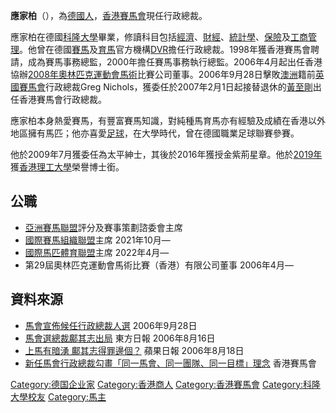 '''應家柏'''{{GBSHK}}{{JP}}（{{lang-de|Winfried Engelbrecht-Bresges}}），為[[德國人|德國人]]，[[香港賽馬會|香港賽馬會]]現任行政總裁。

應家柏在德國[[科隆大學|科隆大學]]畢業，修讀科目包括[[經濟|經濟]]、[[財經|財經]]、[[統計學|統計學]]、[[保險|保險]]及[[工商管理|工商管理]]。他曾在德國[[賽馬|賽馬]]及[[育馬|育馬]]官方機構[[DVR|DVR]]擔任行政總裁。1998年獲香港賽馬會聘請，成為賽馬事務總監，2000年擔任賽馬事務執行總監。2006年4月起出任香港協辦[[2008年奧林匹克運動會|2008年奧林匹克運動會]][[馬術|馬術]]比賽公司董事。2006年9月28日擊敗[[澳洲|澳洲]]籍前[[英國賽馬會|英國賽馬會]]行政總裁Greg Nichols，獲委任於2007年2月1日起接替退休的[[黃至剛|黃至剛]]出任香港賽馬會行政總裁。

應家柏本身熱愛賽馬，有豐富賽馬知識，對純種馬育馬亦有經驗及成績在香港以外地區擁有馬匹；他亦喜愛[[足球|足球]]，在大學時代，曾在德國職業足球聯賽參賽。

他於2009年7月獲委任為太平紳士，其後於2016年獲授金紫荊星章。他於[[2019年|2019年]]獲[[香港理工大學|香港理工大學]]榮譽博士銜。

==公職==
*[[亞洲賽馬聯盟|亞洲賽馬聯盟]]評分及賽事策劃諮委會主席
*[[國際賽馬組織聯盟|國際賽馬組織聯盟]]主席 2021年10月—
*[[國際馬匹體育聯盟|國際馬匹體育聯盟]]主席 2022年4月—
*第29屆奧林匹克運動會馬術比賽（香港）有限公司董事 2006年4月—

==資料來源==
*[http://www.hkjc.com/chinese/news/news_2006092814039.htm 馬會宣佈候任行政總裁人選] {{Wayback|url=http://www.hkjc.com/chinese/news/news_2006092814039.htm |date=20061103112216 }} 2006年9月28日
*[http://hk.news.yahoo.com/060815/10/1reij.html 馬會選總裁鄺其志出局] {{Webarchive|url=https://archive.is/20130105154008/http://hk.news.yahoo.com/060815/10/1reij.html |date=2013-01-05 }} 東方日報 2006年8月16日
*[http://appledaily.atnext.com/template/apple/art_main.cfm?iss_id=20060818&sec_id=4104&subsec_id=15333&art_id=6231122 上馬有暗湧 鄺其志得罪邊個？]{{dead link|date=2017年12月 |bot=InternetArchiveBot |fix-attempted=yes }} 蘋果日報 2006年8月18日
*[http://www.hkjc.com/chinese/news/news_2007020115194.htm 新任馬會行政總裁勾畫「同一馬會、同一團隊、同一目標」理念] {{Wayback|url=http://www.hkjc.com/chinese/news/news_2007020115194.htm |date=20191207052411 }} 香港賽馬會

{{DEFAULTSORT:Engelbrecht-Bresges, Winfried}}
[[Category:德国企业家|Category:德国企业家]]
[[Category:香港商人|Category:香港商人]]
[[Category:香港賽馬會|Category:香港賽馬會]]
[[Category:科隆大學校友|Category:科隆大學校友]]
[[Category:馬主|Category:馬主]]
